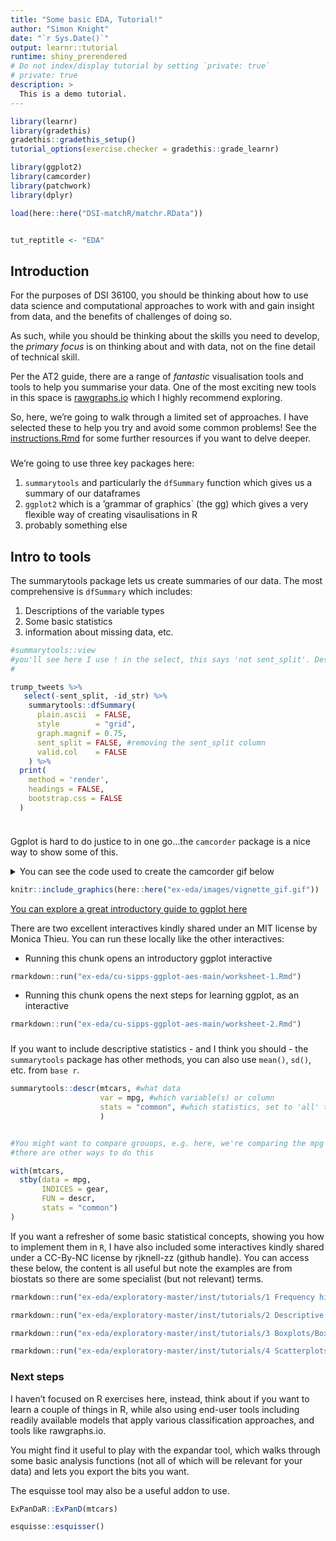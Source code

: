 ```yaml
---
title: "Some basic EDA, Tutorial!"
author: "Simon Knight"
date: "`r Sys.Date()`"
output: learnr::tutorial
runtime: shiny_prerendered
# Do not index/display tutorial by setting `private: true`
# private: true
description: >
  This is a demo tutorial.
---
```


```r
library(learnr)
library(gradethis)
gradethis::gradethis_setup()
tutorial_options(exercise.checker = gradethis::grade_learnr)

library(ggplot2)
library(camcorder)
library(patchwork)
library(dplyr)

load(here::here("DSI-matchR/matchr.RData"))


tut_reptitle <- "EDA"
```


## Introduction
For the purposes of DSI 36100, you should be thinking about how to use data science and computational approaches to work with and gain insight from data, and the benefits of challenges of doing so.

As such, while you should be thinking about the skills you need to develop, the _primary focus_ is on thinking about and with data, not on the fine detail of technical skill.  

Per the AT2 guide, there are a range of _fantastic_ visualisation tools and tools to help you summarise your data. One of the most exciting new tools in this space is [rawgraphs.io](http://rawgraphs.io) which I highly recommend exploring.

So, here, we're going to walk through a limited set of approaches. I have selected these to help you try and avoid some common problems!  See the [instructions.Rmd](`here::here(instructions.Rmd)`) for some further resources if you want to delve deeper.


###

We're going to use three key packages here:

1. `summarytools` and particularly the `dfSummary` function which gives us a summary of our dataframes
1. `ggplot2` which is a 'grammar of graphics` (the gg) which gives a very flexible way of creating visaulisations in R
1. probably something else


## Intro to tools

The summarytools package lets us create summaries of our data. The most comprehensive is `dfSummary` which includes:

1. Descriptions of the variable types
2. Some basic statistics 
3. information about missing data, etc.

```r
#summarytools::view
#you'll see here I use ! in the select, this says 'not sent_split'. Deselecting two columns with no meaningful info in this context.
# 

trump_tweets %>%
   select(-sent_split, -id_str) %>%
    summarytools::dfSummary(
      plain.ascii  = FALSE,
      style        = "grid",
      graph.magnif = 0.75,
      sent_split = FALSE, #removing the sent_split column
      valid.col    = FALSE
    ) %>% 
  print(
    method = 'render',
    headings = FALSE,
    bootstrap.css = FALSE
  )



```



### 



Ggplot is hard to do justice to in one go...the `camcorder` package is a nice way to show some of this.


<details>

<summary>
You can see the code used to create the camcorder gif below
</summary>

```r
#p_load_gh("thebioengineer/camcorder")

gg_record(
  dir = file.path(here::here("ex-eda/images")),
  #dir = file.path(tempdir(),"recording"), # where to save the recording
  device = png, # device to use to save images - either a character string or function
  width = 4, # width of saved image
  height = 6, # height of saved image
  units = "in", # units for width and height
  dpi = 300 # dpi to use when saving image
)


ggplot(mtcars) +
  geom_point(aes(x = mpg, y = hp))
ggplot(mtcars) + 
  geom_point(aes(x = mpg, y = hp, shape = as.factor(gear)))
ggplot(mtcars) + 
  geom_point(aes(x = mpg, y = hp, color = gear))
ggplot(mtcars) +
  geom_point(aes(x = mpg, y = hp, color = gear)) +
  geom_smooth(aes(x = mpg, y = hp))
ggplot(mtcars) +
  geom_smooth(aes(x = mpg, y = hp)) +
  geom_point(aes(x = mpg, y = hp, color = gear))
ggplot(mtcars) + 
  geom_smooth(aes(x = mpg, y = hp)) +
  geom_point(aes(x = mpg, y = hp, color = gear)) +
  theme_light()
ggplot(mtcars) + 
  geom_smooth(aes(x = mpg, y = hp)) +
  geom_point(aes(x = mpg, y = hp, color = gear)) +
  theme_light()+
  ggtitle("MPG vs Horse Power!")
ggplot(mtcars) + 
  geom_smooth(aes(x = mpg, y = hp)) +
  geom_point(aes(x = mpg, y = hp, color = gear)) +
  theme_light()+
  ggtitle("MPG vs Horse Power!")+
  labs(subtitle = "Power and economy, the classic compromise!")
ggplot(mtcars) + 
  geom_smooth(aes(x = mpg, y = hp)) +
  geom_point(aes(x = mpg, y = hp, color = gear)) +
  theme_light()+
  ggtitle("MPG vs Horse Power!")+
  labs(
    subtitle = "Power and economy, the classic compromise!", 
    x = "Efficiency (Miles/Gallon)",
    y = "Power (Horsepower)")


# If at any point, that you want to save your plots in a different format than what the recorder was initialized, or just set them for the first time, with this can be done through the `gg_resize_film()` function. This will set the size and dpi of all plots going forward.

gg_resize_film(
  height = 4,
  width = 6,
  units = "in",
  dpi = 350
)

ggplot(mtcars) + 
  geom_smooth(aes(x = mpg, y = hp)) +
  geom_point(aes(x = mpg, y = hp, color = gear)) +
  theme_light()+
  ggtitle("MPG vs Horse Power!")+
  labs(
    subtitle = "Power and economy, the classic compromise!", 
    x = "Efficiency (Miles/Gallon)",
    y = "Power (Horsepower)") +
  theme(
    legend.position = "bottom",
    panel.background = element_rect(colour = "green")
  )
ggplot(mtcars) + 
  geom_smooth(aes(x = mpg, y = hp)) +
  geom_point(aes(x = mpg, y = hp, color = gear)) +
  theme_light()+
  ggtitle("MPG vs Horse Power!")+
  labs(
    subtitle = "Power and economy, the classic compromise!", 
    x = "Efficiency (Miles/Gallon)",
    y = "Power (Horsepower)") +
  theme(
    legend.position = "bottom",
    panel.background = element_rect(colour = "green",fill = "green")
  )

gg_playback(
  name = file.path(here::here("ex-eda/images"),"vignette_gif.gif"),
  #name = file.path(tempdir(),"recording","vignette_gif.gif"),
  first_image_duration = 8,
  last_image_duration = 12,
  frame_duration = .25,
  image_resize = 600,
  width = 800,
  height = 600
)

```

</details>

```r
knitr::include_graphics(here::here("ex-eda/images/vignette_gif.gif"))

```


[You can explore a great introductory guide to ggplot here](ggplot_reprores_mod.html)

There are two excellent interactives kindly shared under an MIT license by Monica Thieu. You can run these locally like the other interactives:

* Running this chunk opens an introductory ggplot interactive 
```r
rmarkdown::run("ex-eda/cu-sipps-ggplot-aes-main/worksheet-1.Rmd")

```

* Running this chunk opens the next steps for learning ggplot, as an interactive 
```r
rmarkdown::run("ex-eda/cu-sipps-ggplot-aes-main/worksheet-2.Rmd")

```



### 



If you want to include descriptive statistics - and I think you should - the `summarytools` package has other methods, you can also use `mean()`, `sd()`, etc. from `base r`.

```r

summarytools::descr(mtcars, #what data
                    var = mpg, #which variable(s) or column
                    stats = "common", #which statistics, set to 'all' to view wider range. DO NOT PUT ALL IN THE REPORT UNLESS THERE'S A GOOD REASON!
                    )


#You might want to compare grouops, e.g. here, we're comparing the mpg variable by gear group. 
#there are other ways to do this

with(mtcars,
  stby(data = mpg,
       INDICES = gear,
       FUN = descr,
       stats = "common")
)

```


If you want a refresher of some basic statistical concepts, showing you how to implement them in `R`, I have also included some interactives kindly shared under a CC-By-NC license by rjknell-zz (github handle). You can access these below, the content is all useful but note the examples are from biostats so there are some specialist (but not relevant) terms.

```r
rmarkdown::run("ex-eda/exploratory-master/inst/tutorials/1 Frequency histograms/Frequency_histograms.Rmd")

rmarkdown::run("ex-eda/exploratory-master/inst/tutorials/2 Descriptive statistics/Descriptive statistics.Rmd")

rmarkdown::run("ex-eda/exploratory-master/inst/tutorials/3 Boxplots/Boxplots.Rmd")

rmarkdown::run("ex-eda/exploratory-master/inst/tutorials/4 Scatterplots/Scatterplots.Rmd")


```


### Next steps

I haven't focused on R exercises here, instead, think about if you want to learn a couple of things in R, while also using end-user tools including readily available models that apply various classification approaches, and tools like rawgraphs.io.

You might find it useful to play with the expandar tool, which walks through some basic analysis functions (not all of which will be relevant for your data) and lets you export the bits you want.

The esquisse tool may also be a useful addon to use.

```r
ExPanDaR::ExPanD(mtcars)

esquisse::esquisser()

```